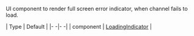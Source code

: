 UI component to render full screen error indicator, when channel fails to load.

| Type | Default |
|- -|- -|
| component | [LoadingIndicator](https://github.com/GetStream/stream-chat-react-native/blob/master/package/src/components/Indicators/LoadingIndicator.tsx) |
